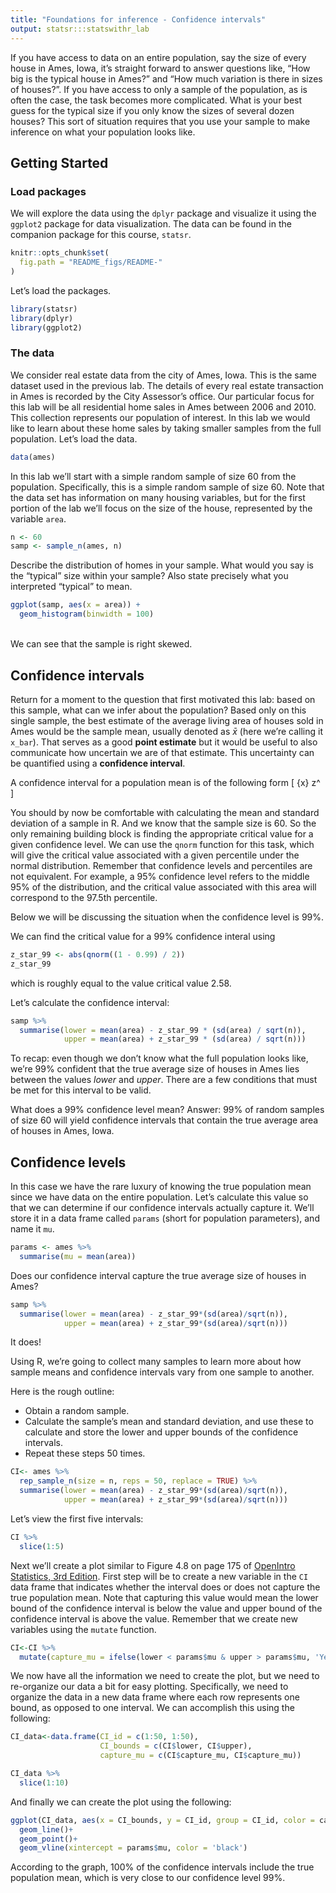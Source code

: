 ```yaml
---
title: "Foundations for inference - Confidence intervals"
output: statsr:::statswithr_lab
---
```


If you have access to data on an entire population, say the size of every 
house in Ames, Iowa, it's straight forward to answer questions like, "How big 
is the typical house in Ames?" and "How much variation is there in sizes of 
houses?". If you have access to only a sample of the population, as is often 
the case, the task becomes more complicated. What is your best guess for the 
typical size if you only know the sizes of several dozen houses? This sort of 
situation requires that you use your sample to make inference on what your 
population looks like.

## Getting Started

### Load packages

We will explore the data using the `dplyr` package and visualize it 
using the `ggplot2` package for data visualization. The data can be found in the
companion package for this course, `statsr`.

```r
knitr::opts_chunk$set(
  fig.path = "README_figs/README-"
)
```

Let's load the packages.

```r
library(statsr)
library(dplyr)
library(ggplot2)
```

### The data

We consider real estate data from the city of Ames, Iowa. This is the same 
dataset used in the previous lab. The details of 
every real estate transaction in Ames is recorded by the City Assessor's 
office. Our particular focus for this lab will be all residential home sales 
in Ames between 2006 and 2010.  This collection represents our population of 
interest. In this lab we would like to learn about these home sales by taking 
smaller samples from the full population. Let's load the data.

```r
data(ames)
```

In this lab we'll start with a simple random sample of size 60 from the 
population. Specifically, this is a simple random sample of size 60. Note that 
the data set has information on many housing variables, but for the first 
portion of the lab we'll focus on the size of the house, represented by the 
variable `area`.

```r
n <- 60
samp <- sample_n(ames, n)
```

Describe the distribution of homes in your sample. What would you 
say is the "typical" size within your sample? Also state precisely what you 
interpreted "typical" to mean.

```r
ggplot(samp, aes(x = area)) +
  geom_histogram(binwidth = 100)

```
\
We can see that the sample is right skewed. 

## Confidence intervals

Return for a moment to the question that first motivated this lab: based on 
this sample, what can we infer about the population? Based only on this single 
sample, the best estimate of the average living area of houses sold in Ames 
would be the sample mean, usually denoted as $\bar{x}$ (here we're calling it 
`x_bar`). That serves as a good **point estimate** but it would be useful 
to also communicate how uncertain we are of that estimate. This uncertainty
can be quantified using a **confidence interval**.

A confidence interval for a population mean is of the following form
\[ \bar{x} \pm z^\star \frac{s}{\sqrt{n}} \]

You should by now be comfortable with calculating the mean and standard deviation of 
a sample in R. And we know that the sample size is 60. So the only remaining building
block is finding the appropriate critical value for a given confidence level. We can
use the `qnorm` function for this task, which will give the critical value associated
with a given percentile under the normal distribution. Remember that confidence levels
and percentiles are not equivalent. For example, a 95% confidence level refers to the
middle 95% of the distribution, and the critical value associated with this area will
correspond to the 97.5th percentile.

Below we will be discussing the situation when the confidence level is 99%.

We can find the critical value for a 99% confidence interal using
```r
z_star_99 <- abs(qnorm((1 - 0.99) / 2))
z_star_99
```
which is roughly equal to the value critical value 2.58.

Let's calculate the confidence interval:
```r
samp %>%
  summarise(lower = mean(area) - z_star_99 * (sd(area) / sqrt(n)),
            upper = mean(area) + z_star_99 * (sd(area) / sqrt(n)))
```

To recap: even though we don't know what the full population looks like, we're 99% 
confident that the true average size of houses in Ames lies between the values *lower* 
and *upper*. There are a few conditions that must be met for this interval to be valid.

What does a 99% confidence level mean? 
Answer: 99% of random samples of size 60 will yield confidence intervals that contain the true average area of houses in Ames, Iowa.

## Confidence levels

In this case we have the rare luxury of knowing the true population mean since we 
have data on the entire population. Let's calculate this value so that
we can determine if our confidence intervals actually capture it. We'll store it in a
data frame called `params` (short for population parameters), and name it `mu`.

```r
params <- ames %>%
  summarise(mu = mean(area))
```

Does our confidence interval capture the true average size of houses in 
Ames?

```r
samp %>% 
  summarise(lower = mean(area) - z_star_99*(sd(area)/sqrt(n)),
            upper = mean(area) + z_star_99*(sd(area)/sqrt(n)))

```
It does!

Using R, we're going to collect many samples to learn more about how sample 
means and confidence intervals vary from one sample to another.

Here is the rough outline:

-   Obtain a random sample.
-   Calculate the sample's mean and standard deviation, and use these to calculate
and store the lower and upper bounds of the confidence intervals.
-   Repeat these steps 50 times.

```r
CI<- ames %>% 
  rep_sample_n(size = n, reps = 50, replace = TRUE) %>% 
  summarise(lower = mean(area) - z_star_99*(sd(area)/sqrt(n)),
            upper = mean(area) + z_star_99*(sd(area)/sqrt(n)))
```

Let's view the first five intervals:

```r
CI %>%
  slice(1:5)
```

Next we'll create a plot similar to Figure 4.8 on page 175 of [OpenIntro Statistics, 3rd
Edition](https://www.openintro.org/os). First step will be to create a new variable in 
the `CI` data frame that indicates whether the interval does or does not capture the 
true population mean. Note that capturing this value would mean the lower bound of the
confidence interval is below the value and upper bound of the confidence interval is
above the value. Remember that we create new variables using the `mutate` function.

```r
CI<-CI %>% 
  mutate(capture_mu = ifelse(lower < params$mu & upper > params$mu, 'Yes', 'No'))
```

We now have all the information we need to create the plot, but we need to re-organize
our data a bit for easy plotting. Specifically, we need to organize the data in a new
data frame where each row represents one bound, as opposed to one interval. 
We can accomplish this using the following:

```r
CI_data<-data.frame(CI_id = c(1:50, 1:50),
                    CI_bounds = c(CI$lower, CI$upper),
                    capture_mu = c(CI$capture_mu, CI$capture_mu))
```
```r
CI_data %>% 
  slice(1:10)
```

And finally we can create the plot using the following:

```r
ggplot(CI_data, aes(x = CI_bounds, y = CI_id, group = CI_id, color = capture_mu))+
  geom_line()+
  geom_point()+
  geom_vline(xintercept = params$mu, color = 'black')
```

According to the graph, 100% of the confidence intervals include the true population mean, which is very close to our confidence level 99%.
